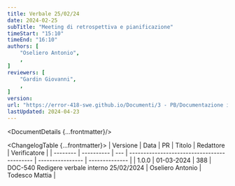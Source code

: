 ```yaml
---
title: Verbale 25/02/24
date: 2024-02-25
subTitle: "Meeting di retrospettiva e pianificazione"
timeStart: "15:10"
timeEnd: "16:10"
authors: [
	"Oseliero Antonio",
	,
]
reviewers: [
	"Gardin Giovanni",
	,
]
version: 
url: "https://error-418-swe.github.io/Documenti/3 - PB/Documentazione interna/Verbali/24-02-25_v.pdf"
lastUpdated: 2024-04-23
---
```



<DocumentDetails {...frontmatter}/>

<ChangelogTable {...frontmatter}>
| Versione | Data       | PR  | Titolo                                      | Redattore        | Verificatore   |
| -------- | ---------- | --- | ------------------------------------------- | ---------------- | -------------- |
| 1.0.0    | 01-03-2024 | 388 | DOC-540 Redigere verbale interno 25/02/2024 | Oseliero Antonio | Todesco Mattia |
</ChangelogTable>

